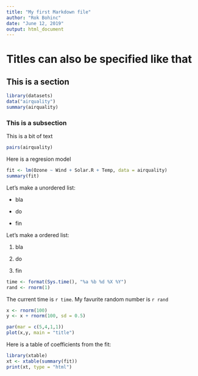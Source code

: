 ```yaml
---
title: "My first Markdown file"
author: "Rok Bohinc"
date: "June 12, 2019"
output: html_document
---
```


# Titles can also be specified like that

## This is a section

```r
library(datasets)
data("airquality")
summary(airquality)
```

### This is a subsection

This is a bit of text

```r
pairs(airquality)
```

Here is a regresion model

```r
fit <- lm(Ozone ~ Wind + Solar.R + Temp, data = airquality)
summary(fit)
```

Let's make a unordered list:

* bla

* do

* fin

Let's make a ordered list:

1. bla

3. do

3. fin

```r
time <- format(Sys.time(), "%a %b %d %X %Y")
rand <- rnorm(1)
```

The current time is `r time`. My favurite random number is `r rand` 

```r
x <- rnorm(100)
y <- x + rnorm(100, sd = 0.5) 
```

```r
par(mar = c(5,4,1,1))
plot(x,y, main = "title") 
```

Here is a table of coefficients from the fit:
```r
library(xtable)
xt <- xtable(summary(fit))
print(xt, type = "html")
```
